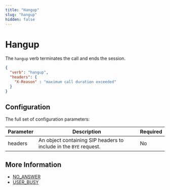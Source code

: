 ```yaml
---
title: "Hangup"
slug: "hangup"
hidden: false
---
```


# Hangup

The `hangup` verb terminates the call and ends the session.

```json
{
  "verb": "hangup",
  "headers": {
    "X-Reason" : "maximum call duration exceeded"
  }
}
```

## Configuration

The full set of configuration parameters:

| Parameter | Description                                                       | Required |
|-----------|-------------------------------------------------------------------|----------|
| headers   | An object containing SIP headers to include in the `BYE` request. | No       |

## More Information

- [NO_ANSWER](../events/NO_ANSWER.mdx)
- [USER_BUSY](../events/USER_BUSY.mdx)
